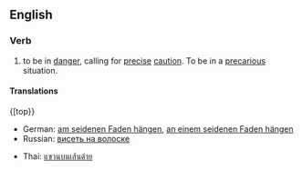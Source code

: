 ==English==

===Verb===
{{en-verb|inf=to [[hang]] by a [[thread]]|hangs by a thread|hanging by a thread|hanged by a thread|hung by a thread}}

# {{idiom}} to be in [[danger]], calling for [[precise]] [[caution]]. To be in a [[precarious]] situation.

====Translations====
{[top}}
*German: [[am seidenen Faden hängen]], [[an einem seidenen Faden hängen]]
*Russian: [[висеть на волоске]]
{{mid}}
*Thai: [[แขวนบนเส้นด้าย]]
{{bottom}}